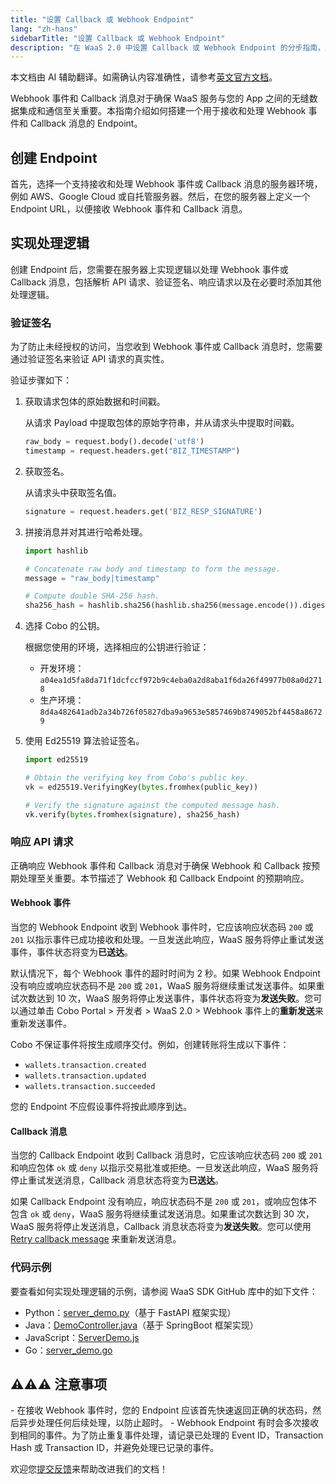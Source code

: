 ```yaml
---
title: "设置 Callback 或 Webhook Endpoint"
lang: "zh-hans"
sidebarTitle: "设置 Callback 或 Webhook Endpoint"
description: "在 WaaS 2.0 中设置 Callback 或 Webhook Endpoint 的分步指南，用于处理实时事件通知。"
---
```

<Note>本文档由 AI 辅助翻译。如需确认内容准确性，请参考[英文官方文档](https://www.cobo.com/developers/v2/guides/overview/introduction)。</Note>

Webhook 事件和 Callback 消息对于确保 WaaS 服务与您的 App 之间的无缝数据集成和通信至关重要。本指南介绍如何搭建一个用于接收和处理 Webhook 事件和 Callback 消息的 Endpoint。

## 创建 Endpoint

首先，选择一个支持接收和处理 Webhook 事件或 Callback 消息的服务器环境，例如 AWS、Google Cloud 或自托管服务器。然后，在您的服务器上定义一个 Endpoint URL，以便接收 Webhook 事件和 Callback 消息。

## 实现处理逻辑

创建 Endpoint 后，您需要在服务器上实现逻辑以处理 Webhook 事件或 Callback 消息，包括解析 API 请求、验证签名、响应请求以及在必要时添加其他处理逻辑。

### 验证签名

为了防止未经授权的访问，当您收到 Webhook 事件或 Callback 消息时，您需要通过验证签名来验证 API 请求的真实性。

验证步骤如下：

1. 获取请求包体的原始数据和时间戳。

    从请求 Payload 中提取包体的原始字符串，并从请求头中提取时间戳。

    ```python
    raw_body = request.body().decode('utf8')
    timestamp = request.headers.get("BIZ_TIMESTAMP")
    ```

2. 获取签名。

    从请求头中获取签名值。

    ```python
    signature = request.headers.get('BIZ_RESP_SIGNATURE')
    ```

3. 拼接消息并对其进行哈希处理。

    ```python
    import hashlib
    
    # Concatenate raw body and timestamp to form the message.
    message = "raw_body|timestamp"
    
    # Compute double SHA-256 hash.
    sha256_hash = hashlib.sha256(hashlib.sha256(message.encode()).digest()).digest()
    ```

4. 选择 Cobo 的公钥。

    根据您使用的环境，选择相应的公钥进行验证：
    - 开发环境：`a04ea1d5fa8da71f1dcfccf972b9c4eba0a2d8aba1f6da26f49977b08a0d2718`
    - 生产环境：`8d4a482641adb2a34b726f05827dba9a9653e5857469b8749052bf4458a86729`

5. 使用 Ed25519 算法验证签名。

    ```python
    import ed25519
    
    # Obtain the verifying key from Cobo's public key.
    vk = ed25519.VerifyingKey(bytes.fromhex(public_key)) 
    
    # Verify the signature against the computed message hash.
    vk.verify(bytes.fromhex(signature), sha256_hash)
    ```

### 响应 API 请求

正确响应 Webhook 事件和 Callback 消息对于确保 Webhook 和 Callback 按预期处理至关重要。本节描述了 Webhook 和 Callback Endpoint 的预期响应。

#### Webhook 事件

当您的 Webhook Endpoint 收到 Webhook 事件时，它应该响应状态码 `200` 或 `201` 以指示事件已成功接收和处理。一旦发送此响应，WaaS 服务将停止重试发送事件，事件状态将变为**已送达**。

默认情况下，每个 Webhook 事件的超时时间为 2 秒。如果 Webhook Endpoint 没有响应或响应状态码不是 `200` 或 `201`，WaaS 服务将继续重试发送事件。如果重试次数达到 10 次，WaaS 服务将停止发送事件，事件状态将变为**发送失败**。您可以通过单击 Cobo Portal > 开发者 > WaaS 2.0 > Webhook 事件上的**重新发送**来重新发送事件。

Cobo 不保证事件将按生成顺序交付。例如，创建转账将生成以下事件：

- `wallets.transaction.created`
- `wallets.transaction.updated`
- `wallets.transaction.succeeded`

您的 Endpoint 不应假设事件将按此顺序到达。

#### Callback 消息

当您的 Callback Endpoint 收到 Callback 消息时，它应该响应状态码 `200` 或 `201` 和响应包体 `ok` 或 `deny` 以指示交易批准或拒绝。一旦发送此响应，WaaS 服务将停止重试发送消息，Callback 消息状态将变为**已送达**。

如果 Callback Endpoint 没有响应，响应状态码不是 `200` 或 `201`，或响应包体不包含 `ok` 或 `deny`，WaaS 服务将继续重试发送消息。如果重试次数达到 30 次，WaaS 服务将停止发送消息，Callback 消息状态将变为**发送失败**。您可以使用 [Retry callback message](/v2/api-references/developers/retry-callback-message) 来重新发送消息。

### 代码示例

要查看如何实现处理逻辑的示例，请参阅 WaaS SDK GitHub 库中的如下文件：
- Python：[server_demo.py](https://github.com/CoboGlobal/cobo-waas2-python-sdk/blob/master/cobo_waas2/server_demo.py)（基于 FastAPI 框架实现）
- Java：[DemoController.java](https://github.com/CoboGlobal/cobo-waas2-java-sdk/blob/master/src/main/java/com/cobo/waas2/demo/DemoController.java)（基于 SpringBoot 框架实现）
- JavaScript：[ServerDemo.js](https://github.com/CoboGlobal/cobo-waas2-js-sdk/blob/master/src/ServerDemo.js)
- Go：[server_demo.go](https://github.com/CoboGlobal/cobo-waas2-go-sdk/blob/master/cobo_waas2/demo/server_demo.go)

## ⚠️⚠️⚠️ 注意事项
<Warning>
- 在接收 Webhook 事件时，您的 Endpoint 应该首先快速返回正确的状态码，然后异步处理任何后续处理，以防止超时。
- Webhook Endpoint 有时会多次接收到相同的事件。为了防止重复事件处理，请记录已处理的 Event ID，Transaction Hash 或 Transaction ID，并避免处理已记录的事件。
</Warning>

<Tip>欢迎您[提交反馈](https://forms.zohopublic.com/cobo/form/DocumentFeedbackForm/formperma/QvLOhxJv1_JMsJ-1dleZ8Itb_7rzN-LtgvsDdxosoVI)来帮助改进我们的文档！</Tip>